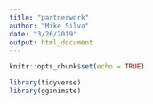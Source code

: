 ```yaml
---
title: "partnerwork"
author: "Mike Silva"
date: "3/26/2019"
output: html_document
---
```


```r
knitr::opts_chunk$set(echo = TRUE)

library(tidyverse)
library(gganimate)
```

```r

```

